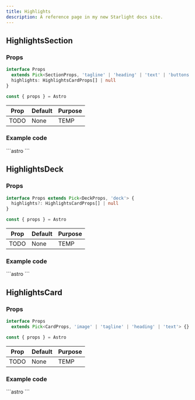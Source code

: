 ```yaml
---
title: Highlights
description: A reference page in my new Starlight docs site.
---
```




## HighlightsSection

### Props
```ts
interface Props
  extends Pick<SectionProps, 'tagline' | 'heading' | 'text' | 'buttons'> {
  highlights: HighlightsCardProps[] | null
}

const { props } = Astro
```

| Prop  | Default | Purpose |
| ----  | ------- | ------- |
| TODO  | None    | TEMP    |

### Example code
<Tabs>
  <TabItem label="Self-closing">
    ```astro
    <HighlightsSection />
    ```
  </TabItem>
</Tabs>

<Window>
  <HighlightsSection />
</Window>

## HighlightsDeck

### Props
```ts
interface Props extends Pick<DeckProps, 'deck'> {
  highlights?: HighlightsCardProps[] | null
}

const { props } = Astro
```

| Prop  | Default | Purpose |
| ----  | ------- | ------- |
| TODO  | None    | TEMP    |

### Example code
<Tabs>
  <TabItem label="Self-closing">
    ```astro
    <HighlightsDeck />
    ```
  </TabItem>
</Tabs>

<Window>
  <HighlightsDeck />
</Window>

## HighlightsCard

### Props
```ts
interface Props
  extends Pick<CardProps, 'image' | 'tagline' | 'heading' | 'text'> {}

const { props } = Astro
```

| Prop  | Default | Purpose |
| ----  | ------- | ------- |
| TODO  | None    | TEMP    |

### Example code
<Tabs>
  <TabItem label="Self-closing">
    ```astro
    <HighlightsCard />
    ```
  </TabItem>
</Tabs>

<Window>
  <HighlightsCard />
</Window>